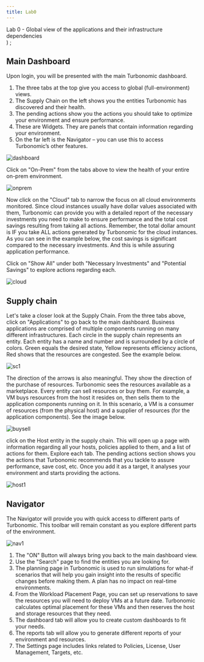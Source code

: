 ```yaml
---
title: Lab0
---
```

  <span>
    Lab 0 - Global view of the applications and their infrastructure dependencies <br />
  </span>
)
;

## Main Dashboard

Upon login, you will be presented with the main Turbonomic dashboard.  
1. The three tabs at the top give you access to global (full-environment) views.
2. The Supply Chain on the left shows you the entities Turbonomic has discovered and their health.
3. The pending actions show you the actions you should take to optimize your environment and ensure performance.
4. These are Widgets. They are panels that contain information regarding your environment.
5. On the far left is the Navigator – you can use this to access Turbonomic’s other features.

![dashboard](img/explore/dashboard.png)

Click on "On-Prem" from the tabs above to view the health of your entire on-prem environment.

![onprem](img/explore/onprem.png)

Now click on the "Cloud" tab to narrow the focus on all cloud environments monitored. Since cloud instances usually have dollar values associated with them, Turbonomic can provide you with a detailed report of the necessary investments you need to make to ensure performance and the total cost savings resulting from taking all actions. Remember, the total dollar amount is IF you take ALL actions generated by Turbonomic for the cloud instances. As you can see in the example below, the cost savings is significant compared to the necessary investments. And this is while assuring application performance.

Click on "Show All" under both "Necessary Investments" and "Potential Savings" to explore actions regarding each.

![cloud](img/explore/cloud.png)

## Supply chain

Let's take a closer look at the Supply Chain. From the three tabs above, click on "Applications" to go back to the main dashboard.
Business applications are comprised of multiple components running on many different infrastructures. Each circle in the supply chain represents an entity. Each entity has a name and number and is surrounded by a circle of colors. Green equals the desired state, Yellow represents efficiency actions, Red shows that the resources are congested. See the example below. 

![sc1](img/explore/sc1.png)

The direction of the arrows is also meaningful. They show the direction of the purchase of resources. Turbonomic sees the resources available as a marketplace. Every entity can sell resources or buy them. For example, a VM buys resources from the host it resides on, then sells them to the application components running on it. In this scenario, a VM is a consumer of resources (from the physical host) and a supplier of resources (for the application components). See the image below.

![buysell](img/explore/buysell.png)

click on the Host entity in the supply chain. This will open up a page with information regarding all your hosts, policies applied to them, and a list of actions for them. Explore each tab. 
The pending actions section shows you the actions that Turbonomic recommends that you tackle to assure performance, save cost, etc. Once you add it as a target, it analyses your environment and starts providing the actions.

![host1](img/explore/host1.png)

## Navigator

The Navigator will provide you with quick access to different parts of Turbonomic. This toolbar will remain constant as you explore different parts of the environment. 

![nav1](img/explore/nav1.png)

1. The "ON" Button will always bring you back to the main dashboard view.
2. Use the "Search" page to find the entities you are looking for.
3. The planning page in Turbonomic is used to run simulations for what-if scenarios that will help you gain insight into the results of specific changes before making them. A plan has no impact on real-time environments.
4. From the Workload Placement Page, you can set up reservations to save the resources you will need to deploy VMs at a future date. Turbonomic calculates optimal placement for these VMs and then reserves the host and storage resources that they need.
5. The dashboard tab will allow you to create custom dashboards to fit your needs.
6. The reports tab will allow you to generate different reports of your environment and resources.
7. The Settings page includes links related to Policies, License, User Management, Targets, etc.

